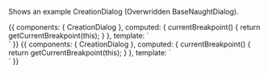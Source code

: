 
<Meta title="Components / Dialog " component={CreationDialog} />

<ArgsTable of={CreationDialog} />

Shows an example CreationDialog (Overwridden BaseNaughtDialog).

<Canvas>
  <Story name="Creation Dialog Step 1">
    {{
        components: { CreationDialog },
        computed: {
    		  currentBreakpoint() {
			      return getCurrentBreakpoint(this);
		      }
	      },
        template: `
          <div :class="currentBreakpoint">
            <creation-dialog />
          </div>
          `
    }}
  </Story>
</Canvas>

<Canvas>
  <Story name="Creation Dialog Step 2">
    {{
        components: { CreationDialog },
        computed: {
    		  currentBreakpoint() {
			      return getCurrentBreakpoint(this);
		      }
	      },
        template: `
          <div :class="currentBreakpoint">
            <creation-dialog :step="2" />
          </div>
          `
    }}
  </Story>
</Canvas>
